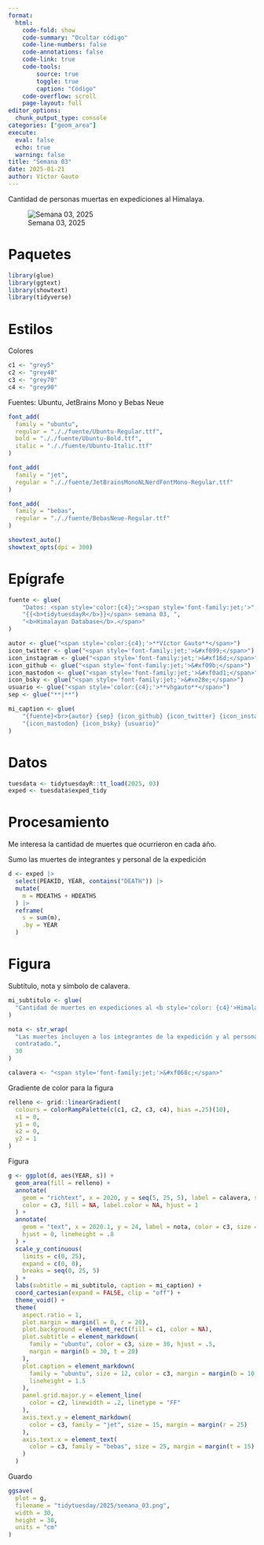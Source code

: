 ```yaml
---
format:
  html:
    code-fold: show
    code-summary: "Ocultar código"
    code-line-numbers: false
    code-annotations: false
    code-link: true
    code-tools:
        source: true
        toggle: true
        caption: "Código"
    code-overflow: scroll
    page-layout: full
editor_options:
  chunk_output_type: console
categories: ["geom_area"]
execute:
  eval: false
  echo: true
  warning: false
title: "Semana 03"
date: 2025-01-21
author: Víctor Gauto
---
```


Cantidad de personas muertas en expediciones al Himalaya.

![Semana 03, 2025](semana_03.png)

# Paquetes

```r
library(glue)
library(ggtext)
library(showtext)
library(tidyverse)
```

# Estilos

Colores

```r
c1 <- "grey5"
c2 <- "grey40"
c3 <- "grey70"
c4 <- "grey90"
```

Fuentes: Ubuntu, JetBrains Mono y Bebas Neue

```r
font_add(
  family = "ubuntu",
  regular = "././fuente/Ubuntu-Regular.ttf",
  bold = "././fuente/Ubuntu-Bold.ttf",
  italic = "././fuente/Ubuntu-Italic.ttf"
)

font_add(
  family = "jet",
  regular = "././fuente/JetBrainsMonoNLNerdFontMono-Regular.ttf"
)

font_add(
  family = "bebas",
  regular = "././fuente/BebasNeue-Regular.ttf"
)

showtext_auto()
showtext_opts(dpi = 300)
```

# Epígrafe

```r
fuente <- glue(
    "Datos: <span style='color:{c4};'><span style='font-family:jet;'>",
    "{{<b>tidytuesdayR</b>}}</span> semana 03, ",
    "<b>Himalayan Database</b>.</span>"
)

autor <- glue("<span style='color:{c4};'>**Víctor Gauto**</span>")
icon_twitter <- glue("<span style='font-family:jet;'>&#xf099;</span>")
icon_instagram <- glue("<span style='font-family:jet;'>&#xf16d;</span>")
icon_github <- glue("<span style='font-family:jet;'>&#xf09b;</span>")
icon_mastodon <- glue("<span style='font-family:jet;'>&#xf0ad1;</span>")
icon_bsky <- glue("<span style='font-family:jet;'>&#xe28e;</span>")
usuario <- glue("<span style='color:{c4};'>**vhgauto**</span>")
sep <- glue("**|**")

mi_caption <- glue(
    "{fuente}<br>{autor} {sep} {icon_github} {icon_twitter} {icon_instagram} ",
    "{icon_mastodon} {icon_bsky} {usuario}"
)
```

# Datos

```r
tuesdata <- tidytuesdayR::tt_load(2025, 03)
exped <- tuesdata$exped_tidy
```

# Procesamiento

Me interesa la cantidad de muertes que ocurrieron en cada año.

Sumo las muertes de integrantes y personal de la expedición

```r
d <- exped |>
  select(PEAKID, YEAR, contains("DEATH")) |>
  mutate(
    m = MDEATHS + HDEATHS
  ) |>
  reframe(
    s = sum(m),
    .by = YEAR
  )
```

# Figura

Subtítulo, nota y símbolo de calavera.

```r
mi_subtitulo <- glue(
  "Cantidad de muertes en expediciones al <b style='color: {c4}'>Himalaya</b>"
)

nota <- str_wrap(
  "Las muertes incluyen a los integrantes de la expedición y al personal
  contratado.",
  30
)

calavera <- "<span style='font-family:jet;'>&#xf068c;</span>"
```

Gradiente de color para la figura

```r
relleno <- grid::linearGradient(
  colours = colorRampPalette(c(c1, c2, c3, c4), bias =.25)(10),
  x1 = 0,
  y1 = 0,
  x2 = 0,
  y2 = 1
)
```

Figura

```r
g <- ggplot(d, aes(YEAR, s)) +
  geom_area(fill = relleno) +
  annotate(
    geom = "richtext", x = 2020, y = seq(5, 25, 5), label = calavera, size = 10,
    color = c3, fill = NA, label.color = NA, hjust = 1
  ) +
  annotate(
    geom = "text", x = 2020.1, y = 24, label = nota, color = c3, size = 6,
    hjust = 0, lineheight = .8
  ) +
  scale_y_continuous(
    limits = c(0, 25),
    expand = c(0, 0),
    breaks = seq(0, 25, 5)
  ) +
  labs(subtitle = mi_subtitulo, caption = mi_caption) +
  coord_cartesian(expand = FALSE, clip = "off") +
  theme_void() +
  theme(
    aspect.ratio = 1,
    plot.margin = margin(l = 0, r = 20),
    plot.background = element_rect(fill = c1, color = NA),
    plot.subtitle = element_markdown(
      family = "ubuntu", color = c3, size = 30, hjust = .5,
      margin = margin(b = 30, t = 20)
    ),
    plot.caption = element_markdown(
      family = "ubuntu", size = 12, color = c3, margin = margin(b = 10, t = 20),
      lineheight = 1.5
    ),
    panel.grid.major.y = element_line(
      color = c2, linewidth = .2, linetype = "FF"
    ),
    axis.text.y = element_markdown(
      color = c3, family = "jet", size = 15, margin = margin(r = 25)
    ),
    axis.text.x = element_text(
      color = c3, family = "bebas", size = 25, margin = margin(t = 15)
    )
  )
```

Guardo

```r
ggsave(
  plot = g,
  filename = "tidytuesday/2025/semana_03.png",
  width = 30,
  height = 30,
  units = "cm"
)
```
